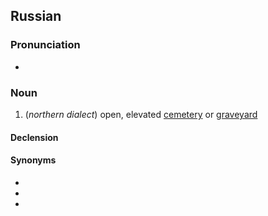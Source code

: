 ==Russian==

===Pronunciation===
* {{ru-IPA|бу́ява}}

===Noun===
{{ru-noun+|бу́ява}}

# {{lb|ru|regional|}} (''northern dialect'') open, elevated [[cemetery]] or [[graveyard]]

====Declension====
{{ru-noun-table|бу́ява}}

====Synonyms====
* {{l|ru|бу́ево}}
* {{l|ru|кла́дбище}}
* {{l|ru|моги́ла}}
